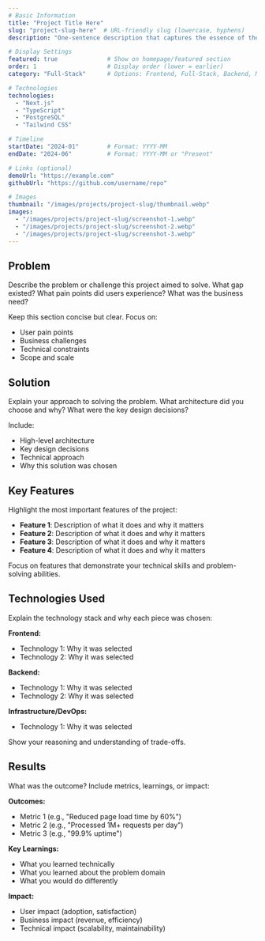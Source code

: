 ```yaml
---
# Basic Information
title: "Project Title Here"
slug: "project-slug-here"  # URL-friendly slug (lowercase, hyphens)
description: "One-sentence description that captures the essence of the project"

# Display Settings
featured: true              # Show on homepage/featured section
order: 1                    # Display order (lower = earlier)
category: "Full-Stack"      # Options: Frontend, Full-Stack, Backend, Mobile, DevOps

# Technologies
technologies:
  - "Next.js"
  - "TypeScript"
  - "PostgreSQL"
  - "Tailwind CSS"

# Timeline
startDate: "2024-01"        # Format: YYYY-MM
endDate: "2024-06"          # Format: YYYY-MM or "Present"

# Links (optional)
demoUrl: "https://example.com"
githubUrl: "https://github.com/username/repo"

# Images
thumbnail: "/images/projects/project-slug/thumbnail.webp"
images:
  - "/images/projects/project-slug/screenshot-1.webp"
  - "/images/projects/project-slug/screenshot-2.webp"
  - "/images/projects/project-slug/screenshot-3.webp"
---
```


## Problem

Describe the problem or challenge this project aimed to solve. What gap existed? What pain points did users experience? What was the business need?

Keep this section concise but clear. Focus on:
- User pain points
- Business challenges
- Technical constraints
- Scope and scale

## Solution

Explain your approach to solving the problem. What architecture did you choose and why? What were the key design decisions?

Include:
- High-level architecture
- Key design decisions
- Technical approach
- Why this solution was chosen

## Key Features

Highlight the most important features of the project:

- **Feature 1**: Description of what it does and why it matters
- **Feature 2**: Description of what it does and why it matters
- **Feature 3**: Description of what it does and why it matters
- **Feature 4**: Description of what it does and why it matters

Focus on features that demonstrate your technical skills and problem-solving abilities.

## Technologies Used

Explain the technology stack and why each piece was chosen:

**Frontend:**
- Technology 1: Why it was selected
- Technology 2: Why it was selected

**Backend:**
- Technology 1: Why it was selected
- Technology 2: Why it was selected

**Infrastructure/DevOps:**
- Technology 1: Why it was selected

Show your reasoning and understanding of trade-offs.

## Results

What was the outcome? Include metrics, learnings, or impact:

**Outcomes:**
- Metric 1 (e.g., "Reduced page load time by 60%")
- Metric 2 (e.g., "Processed 1M+ requests per day")
- Metric 3 (e.g., "99.9% uptime")

**Key Learnings:**
- What you learned technically
- What you learned about the problem domain
- What you would do differently

**Impact:**
- User impact (adoption, satisfaction)
- Business impact (revenue, efficiency)
- Technical impact (scalability, maintainability)
